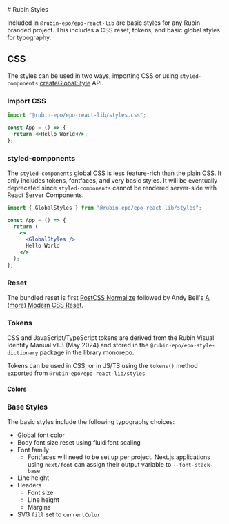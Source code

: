 
<Meta title="Styles" />

<Unstyled>
  # Rubin Styles

  Included in `@rubin-epo/epo-react-lib` are basic styles for any Rubin branded project. This includes a CSS reset, tokens, and basic global styles for typography.

  ## CSS

  The styles can be used in two ways, importing CSS or using `styled-components` [createGlobalStyle](https://styled-components.com/docs/api#createglobalstyle) API.

  ### Import CSS

  ```jsx
  import "@rubin-epo/epo-react-lib/styles.css";

  const App = () => {
    return <>Hello World</>;
  };
  ```

  ### styled-components

  The `styled-components` global CSS is less feature-rich than the plain CSS. It only includes tokens, fontfaces, and very basic styles. It will be eventually deprecated since `styled-components` cannot be rendered server-side with React Server Components.

  ```jsx
  import { GlobalStyles } from "@rubin-epo/epo-react-lib/styles";

  const App = () => {
    return (
      <>
        <GlobalStyles />
        Hello World
      </>
    );
  };
  ```

  ### Reset

  The bundled reset is first [PostCSS Normalize](https://www.npmjs.com/package/postcss-normalize) followed by Andy Bell's [A (more) Modern CSS Reset](https://piccalil.li/blog/a-more-modern-css-reset/).

  ### Tokens

  CSS and JavaScript/TypeScript tokens are derived from the Rubin Visual Identity Manual v1.3 (May 2024) and stored in the `@rubin-epo/epo-style-dictionary` package in the library monorepo.

  Tokens can be used in CSS, or in JS/TS using the `tokens()` method exported from `@rubin-epo/epo-react-lib/styles`

  #### Colors

  <TokensToSwatches />

  ### Base Styles

  The basic styles include the following typography choices:

  * Global font color
  * Body font size reset using fluid font scaling
  * Font family
    * Fontfaces will need to be set up per project. Next.js applications using `next/font` can assign their output variable to `--font-stack-base`
  * Line height
  * Headers
    * Font size
    * Line height
    * Margins
  * SVG `fill` set to `currentColor`
</Unstyled>
